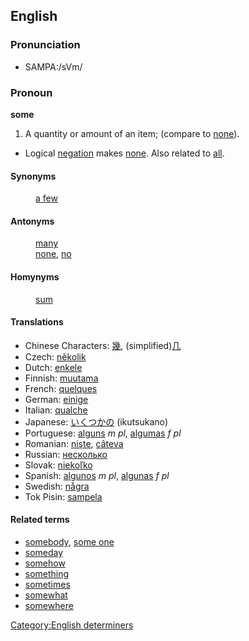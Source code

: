 ==English==
===Pronunciation===
*SAMPA:/sVm/

=== Pronoun ===
'''some'''

# A quantity or amount of an item; (compare to [[none]]).
* Logical [[negation]] makes [[none]].  Also related to [[all]].

====Synonyms====
:[[a few]]

====Antonyms====
:[[many]]
:[[none]], [[no]]

====Homynyms====
:[[sum]]

==== Translations ====
*Chinese Characters: [[幾]], (simplified)[[几]]
*Czech: [[několik]]
*Dutch: [[enkele]]
*Finnish: [[muutama]]
*French: [[quelques]]
*German: [[einige]]
*Italian: [[qualche]]
*Japanese: [[いくつかの]] (ikutsukano)
*Portuguese: [[alguns]] ''m pl'', [[algumas]] ''f pl''
*Romanian: [[nişte]], [[câteva]]
*Russian: [[несколько]] 
*Slovak: [[niekoľko]]
*Spanish: [[algunos]] ''m pl'', [[algunas]] ''f pl''
*Swedish: [[några]]
*Tok Pisin: [[sampela]]

==== Related terms ====
*[[somebody]], [[some one]]
*[[someday]]
*[[somehow]]
*[[something]]
*[[sometimes]]
*[[somewhat]]
*[[somewhere]]


[[Category:English determiners]]